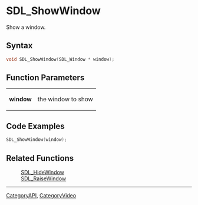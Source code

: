 = SDL_ShowWindow =

Show a window.

== Syntax ==

<syntaxhighlight lang='c'>
void SDL_ShowWindow(SDL_Window * window);
</syntaxhighlight>

== Function Parameters ==

{|
|'''window'''
|the window to show
|}

== Code Examples ==

<syntaxhighlight lang='c++'>
SDL_ShowWindow(window);
</syntaxhighlight>


== Related Functions ==

:[[SDL_HideWindow]]
:[[SDL_RaiseWindow]]

----
[[CategoryAPI]], [[CategoryVideo]]


